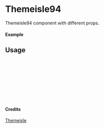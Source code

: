 
<Meta of={Themeisle94} title="Themeisle/Themeisle94" />

# Themeisle94

Themeisle94 component with different props.

#### Example

<Canvas of={Themeisle94.Primary} />

## Usage

```ts
import { Themeisle94 } from "yadl-ui";

const Example = () => {
  return (
      <Themeisle94 />
  );
};

export default Example;
```

#### Credits
[Themeisle](https://themeisle.com/illustrations/)
